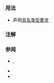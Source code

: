 {{cpp/keyword/title|{{tt|concept}} {{mark since c++20}}}}
{{cpp/keyword/navbar}}

===用法===
* 声明[[cpp/language/constraints|具名类型要求]]

===注解===
{{ftm begin|sort=yes|core=true}}
{{ftm|std=C++20|value=201907L|__cpp_concepts|rowspan="2"|[[cpp/language/constraints|约束]]}}
{{ftm|std=C++20|value=202002L|-|有条件平凡的{{lsd|cpp/language/member functions#特殊成员函数}}}}
{{ftm end}}

===参阅===
* {{rlpt|class}}, {{rlpt|typename}}
* {{rlpt|template}}
* {{rlpt|requires}}

{{langlinks|de|en|es|fr|it|ja|pt|ru}}